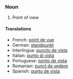 ===Noun===

# Point of view

====Translations====

*French: [[point de vue]] 
*German: [[standpunkt]] 
*Interlingua: [[puncto de vista]] 
*Italian: [[punto di vista]] 
*Portuguese: [[ponto de vista]]
*Romanian: [[punct de vedere]] 
*Spanish: [[punto de vista]]